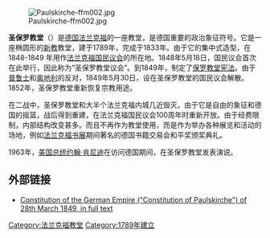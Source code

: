 {{expand language|de}}
{{Unreferenced|time=2018-08-27T12:31:51+00:00}}
{{coord|50|06|40|N|8|40|51|E|region:DE-HE_type:landmark|display=title}}
[[File:Paulskirche-ffm002.jpg|thumb]]

'''圣保罗教堂'''（{{lang-de|Paulskirche}}）是[[德国|德国]][[法兰克福|法兰克福]]的一座教堂，是德国重要的政治象征符号。它是一座椭圆形的[[新教|新教]]教堂，建于1789年，完成于1833年。由于它的集中式造型，在1848-1849 年用作[[法兰克福国民议会|法兰克福国民议会]]的所在地。1848年5月18日，国民议会首次在此举行，因此称为“圣保罗教堂议会”。到1849年，制定了[[保罗教堂宪法|保罗教堂宪法]]。由于[[普鲁士|普鲁士]]和[[奥地利|奥地利]]的反对，1849年5月30日，设在圣保罗教堂的国民议会解散。1852年，圣保罗教堂重新恢复宗教用途。

在二战中，圣保罗教堂和大半个法兰克福内城几近毁灭。由于它是自由的象征和德国的摇篮，战后得到重建，在法兰克福国民议会100周年时重新开放。由于经费限制，内部结构改变甚多。而且不再作为教堂使用，而是作为举办各种展览和活动的场地，例如[[法兰克福书展|法兰克福书展]]期间著名的德国书籍交易会和平奖颁奖典礼。

1963年，[[美国总统|美国总统]][[约翰·肯尼迪|约翰·肯尼迪]]在访问德国期间，在圣保罗教堂发表演说。

== 外部链接 ==
* [http://www.lwl.org/westfaelische-geschichte/que/normal/que835.pdf Constitution of the German Empire ("Constitution of Paulskirche") of 28th March 1849, in full text] {{Wayback|url=http://www.lwl.org/westfaelische-geschichte/que/normal/que835.pdf |date=20190515090007 }} {{de icon}}

{{Commons|Paulskirche (Frankfurt)|Paulskirche}}

{{Authority control}}
{{DEFAULTSORT:Paulskirche}}
[[Category:法兰克福教堂|Category:法兰克福教堂]]
[[Category:1789年建立|Category:1789年建立]]
